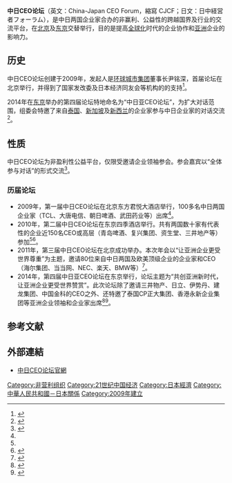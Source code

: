 {{inappropriate tone|time=2020-05-12T03:08:51+00:00}}
'''中日CEO论坛'''（英文：China-Japan CEO Forum，縮寫 CJCF；日文：日中経営者フォーラム），是中日两国企业家合办的非赢利、公益性的跨越国界及行业的交流平台，在[[北京|北京]]及[[东京|东京]]交替举行，目的是提高[[全球化|全球化]]时代的企业协作和[[亚洲|亚洲]]企业的影响力。

==历史==
中日CEO论坛创建于2009年，发起人是[[环球城市集团|环球城市集团]]董事长尹铭深，首届论坛在北京举行，并得到了国家发改委及日本经济同友会等机构的的支持<ref name="f_100584">{{cite web|url=http://j.people.com.cn/n/2014/0605/c94476-8737125.html|title=「日中アジア経営者フォーラム」が開催　アジア企業の未来を検討|author=F_100584|publisher=|accessdate=2016-02-12|archive-date=2016-03-04|archive-url=https://web.archive.org/web/20160304105945/http://j.people.com.cn/n/2014/0605/c94476-8737125.html|dead-url=no}}</ref>。

2014年在[[东京|东京]]举办的第四届论坛特地命名为“中日亚CEO论坛”，为扩大对话范围，组委会特邀了来自[[泰国|泰国]]、[[新加坡|新加坡]]及[[新西兰|新西兰]]的企业家参与中日企业家的对话交流<ref>{{cite web|author1=中华人民共和国驻日本国大使馆经济商务参赞处|title=中日CEO论坛在东京举行 高层对话全球化背景下的企业发展课题|url=http://jp.mofcom.gov.cn/article/jmxw/201406/20140600613782.shtml|publisher=2014年6月5日|accessdate=2016年2月12日|archive-date=2016年2月16日|archive-url=https://archive.is/20160216075643/http://jp.mofcom.gov.cn/article/jmxw/201406/20140600613782.shtml|dead-url=no}}</ref>。

==性质==
中日CEO论坛为非盈利性公益平台，仅限受邀请企业领袖参会。参会嘉宾以“全体参与对话”的形式交流<ref name="f_1005841">{{cite web|url=http://j.people.com.cn/n/2014/0605/c94476-8737125.html|title=「日中アジア経営者フォーラム」が開催　アジア企業の未来を検討|author=F_100584|publisher=|accessdate=2016-02-12|archive-date=2016-03-04|archive-url=https://web.archive.org/web/20160304105945/http://j.people.com.cn/n/2014/0605/c94476-8737125.html|dead-url=no}}</ref>。

===历届论坛===
*2009年，第一届中日CEO论坛在北京东方君悦大酒店举行，100多名中日两国企业家（TCL、大唐电信、朝日啤酒、武田药业等）出席<ref name="f_1005841"/>。
*2010年，第二届中日CEO论坛在东京四季酒店举行。共有两国数十家有代表性的企业近150名CEO或高层（青岛啤酒、复兴集团、资生堂、三井地产等）参加<ref name="f_1005841"/><ref>{{cite web|title=中日CEO论坛 2010年会--官方网页|url=http://www.cjforum.org/Html/CN/CJCF2010/|accessdate=2016-02-12|archive-date=2016-02-16|archive-url=https://archive.is/20160216075645/http://www.cjforum.org/Html/CN/CJCF2010/|dead-url=no}}</ref>。
*2011年，第三届中日CEO论坛在北京成功举办。本次年会以“让亚洲企业更受世界尊重”为主题，邀请80位来自中日两国及欧美顶级企业的企业家和CEO（海尔集团、当当网、NEC、楽天、BMW等）<ref>{{cite web|title=中日CEO论坛 2011年会--官方网页|url=http://www.cjforum.org/Html/CN/CJCF2011/|accessdate=2016-02-12|archive-date=2016-02-16|archive-url=https://archive.is/20160216075647/http://www.cjforum.org/Html/CN/CJCF2011/|dead-url=no}}</ref>。
*2014年，第四届中日亚CEO论坛在东京举行，论坛主题为“共创亚洲新时代，让亚洲企业更受世界赞赏”。此次论坛除了邀请三井物产、日立、伊势丹、建龙集团、中国金科的CEO之外、还特邀了泰国CP正大集团、香港永新企业集团等亚洲企业领袖和企业家出席<ref>{{cite web|url=http://www.rbzwdb.com/hrxw/2014/06-12/6228.shtml|title=中日CEO论坛时隔两年半再开|publisher=|accessdate=2016-02-12|archive-date=2019-02-20|archive-url=https://web.archive.org/web/20190220202527/http://www.rbzwdb.com/hrxw/2014/06-12/6228.shtml|dead-url=no}}</ref><ref>{{cite web|title=“中日亚CEO论坛（CJCF）第四届年会”在东京隆重举行--官方网页|url=http://www.cjforum.org/Html/CN/Dynamic/20140614162626.html|deadurl=yes|archiveurl=https://web.archive.org/web/20160304055332/http://www.cjforum.org/Html/CN/Dynamic/20140614162626.html|archivedate=2016-03-04|accessdate=2016-02-12}}</ref>。

== 参考文献==
{{reflist}}

== 外部連結 ==
* [http://www.cjforum.org/Html/CN/ 中日CEO论坛官網]{{Wayback|url=http://www.cjforum.org/Html/CN/ |date=20160304071943 }}

[[Category:非营利组织|Category:非营利组织]]
[[Category:21世纪中国经济|Category:21世纪中国经济]]
[[Category:日本經濟|Category:日本經濟]]
[[Category:中華人民共和國－日本關係|Category:中華人民共和國－日本關係]]
[[Category:2009年建立|Category:2009年建立]]